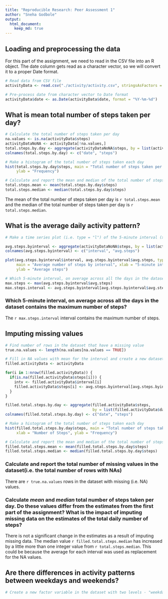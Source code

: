 ```yaml
---
title: "Reproducible Research: Peer Assessment 1"
author: "Sneha Godbole"
output: 
  html_document:
    keep_md: true
---
```



## Loading and preprocessing the data

For this part of the assignment, we need to read in the CSV file into an R object. The date column gets read as a character vector, so we will convert it to a proper Date format.

```r
# Read data from CSV file
activityData <- read.csv("./activity/activity.csv", stringsAsFactors = FALSE)

# Pre-process date from character vector to Date format
activityData$date <- as.Date(activityData$date, format = "%Y-%m-%d")
```

## What is mean total number of steps taken per day?

```r
# Calculate the total number of steps taken per day
na.values <- is.na(activityData$steps)
activityDataNoNA <- activityData[!na.values,]
total.steps.by.day <- aggregate(activityDataNoNA$steps, by = list(activityDataNoNA$date), FUN = sum)
colnames(total.steps.by.day) <- c("date", "steps")

# Make a histogram of the total number of steps taken each day
hist(total.steps.by.day$steps, main = "Total number of steps taken per day", xlab = "Number of Steps",
     ylab = "Frequency")

# Calculate and report the mean and median of the total number of steps taken per day
total.steps.mean <- mean(total.steps.by.day$steps)
total.steps.median <- median(total.steps.by.day$steps)

```

The mean of the total number of steps taken per day is `r total.steps.mean` and the median of the total number of steps taken per day is `r total.steps.median`.

## What is the average daily activity pattern?

```r
# Make a time series plot (i.e. type = "l") of the 5-minute interval (x-axis) and the average number of steps taken, averaged across all days (y-axis)

avg.steps.byinterval <- aggregate(activityDataNoNA$steps, by = list(activityDataNoNA$interval), FUN = mean)
colnames(avg.steps.byinterval) <- c("interval", "avg.steps")

plot(avg.steps.byinterval$interval, avg.steps.byinterval$avg.steps, type = "l", 
     main = "Average number of steps by interval", xlab = "5-minute intervals", 
     ylab = "Average steps")

# Which 5-minute interval, on average across all the days in the dataset contains the maximum number of steps?
max.steps <- max(avg.steps.byinterval$avg.steps)
max.steps.interval <- avg.steps.byinterval[avg.steps.byinterval$avg.steps == max.steps, 1]

```

### Which 5-minute interval, on average across all the days in the dataset contains the maximum number of steps?
The `r max.steps.interval` interval contains the maximum number of steps.

## Imputing missing values

```r

# Find number of rows in the dataset that have a missing value
true.na.values <- length(na.values[na.values == TRUE])

# Fill in NA values with mean for the interval and create a new dataset
filled.activityData <- activityData

for(i in 1:nrow(filled.activityData)) {
  if(is.na(filled.activityData$steps[i])) {
    intv <- filled.activityData$interval[i]
    filled.activityData$steps[i] <- avg.steps.byinterval[avg.steps.byinterval$interval == intv, 2]
  }
}

filled.total.steps.by.day <- aggregate(filled.activityData$steps, 
                                       by = list(filled.activityData$date), FUN = sum)
colnames(filled.total.steps.by.day) <- c("date", "steps")

# Make a histogram of the total number of steps taken each day
hist(filled.total.steps.by.day$steps, main = "Total number of steps taken per day", 
     xlab = "Number of Steps", ylab = "Frequency")

# Calculate and report the mean and median of the total number of steps taken per day
filled.total.steps.mean <- mean(filled.total.steps.by.day$steps)
filled.total.steps.median <- median(filled.total.steps.by.day$steps)

```

### Calculate and report the total number of missing values in the dataset(i.e. the total number of rows with NAs)

There are `r true.na.values` rows in the dataset with missing (i.e. NA) values.

### Calculate *mean* and *median* total number of steps taken per day. Do these values differ from the estimates from the first part of the assignment? What is the impact of imputing missing data on the estimates of the total daily number of steps?

There is not a significant change in the estimates as a result of imputing missing data. The median value `r filled.total.steps.median` has increased by a little more than one integer value from `r total.steps.median`. This could be because the average for each interval was used as replacement for the NA values.

## Are there differences in activity patterns between weekdays and weekends?

```r

# Create a new factor variable in the dataset with two levels - "weekday" and "weekend" indicating whether a given date is a weekday or weekend day.




```
